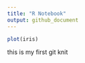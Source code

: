 ```yaml
---
title: "R Notebook"
output: github_document
---
```


```r
plot(iris)
```
this is my first git knit
